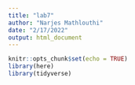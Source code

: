 ```yaml
---
title: "lab7"
author: "Narjes Mathlouthi"
date: "2/17/2022"
output: html_document
---
```


```r
knitr::opts_chunk$set(echo = TRUE)
library(here)
library(tidyverse)
```

